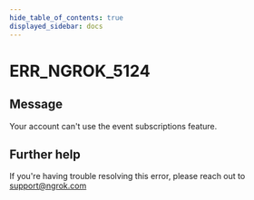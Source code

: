 ```yaml
---
hide_table_of_contents: true
displayed_sidebar: docs
---
```



# ERR_NGROK_5124

## Message

Your account can't use the event subscriptions feature.

<ErrorDetails error="err_ngrok_5124" />

## Further help

If you're having trouble resolving this error, please reach out to [support@ngrok.com](mailto:support@ngrok.com?subject=Help%20with%20ERR_NGROK_5124)

